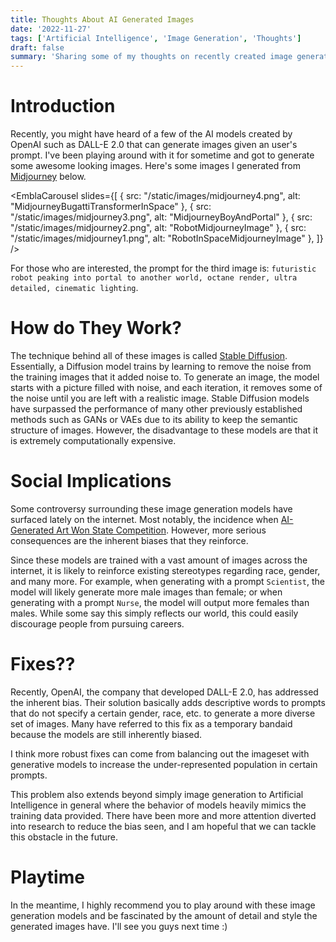 ```yaml
---
title: Thoughts About AI Generated Images
date: '2022-11-27'
tags: ['Artificial Intelligence', 'Image Generation', 'Thoughts']
draft: false
summary: 'Sharing some of my thoughts on recently created image generation models like DALL-E 2.0 or Midjourney!'
---
```



# Introduction

Recently, you might have heard of a few of the AI models created by OpenAI such as DALL-E 2.0 that can generate images given an user's prompt. I've been playing
around with it for sometime and got to generate some awesome looking images. Here's some images I generated from [Midjourney](https://www.midjourney.com/) below.

<EmblaCarousel slides={[
    {
        src: "/static/images/midjourney4.png",
        alt: "MidjourneyBugattiTransformerInSpace"
    },
    {
        src: "/static/images/midjourney3.png",
        alt: "MidjourneyBoyAndPortal"
    },
    {
        src: "/static/images/midjourney2.png",
        alt: "RobotMidjourneyImage"
    },
    {
        src: "/static/images/midjourney1.png",
        alt: "RobotInSpaceMidjourneyImage"
    },
]} />


For those who are interested, the prompt for the third image is: `futuristic robot peaking into portal to another world, octane render, ultra detailed, cinematic lighting`.

# How do They Work?

The technique behind all of these images is called [Stable Diffusion](https://en.wikipedia.org/wiki/Stable_Diffusion). Essentially, a Diffusion model trains by
learning to remove the noise from the training images that it added noise to. To generate an image, the model starts with a picture filled with noise, and each
iteration, it removes some of the noise until you are left with a realistic image. Stable Diffusion models have surpassed the performance of many other
previously established methods such as GANs or VAEs due to its ability to keep the semantic structure of images. However, the disadvantage to these models
are that it is extremely computationally expensive.

# Social Implications

Some controversy surrounding these image generation models have surfaced lately on the internet. Most notably, the incidence when
[AI-Generated Art Won State Competition](https://www.washingtonpost.com/technology/2022/09/02/midjourney-artificial-intelligence-state-fair-colorado/).
However, more serious consequences are the inherent biases that they reinforce.

Since these models are trained with a vast amount of images across the internet, it is likely to reinforce existing stereotypes regarding race, gender, and
many more. For example, when generating with a prompt `Scientist`, the model will likely generate more male images than female; or when generating with a
prompt `Nurse`, the model will output more females than males. While some say this simply reflects our world, this could easily discourage people from
pursuing careers.

# Fixes??

Recently, OpenAI, the company that developed DALL-E 2.0, has addressed the inherent bias. Their solution basically adds descriptive words to prompts that
do not specify a certain gender, race, etc. to generate a more diverse set of images. Many have referred to this fix as a temporary bandaid because the
models are still inherently biased.

I think more robust fixes can come from balancing out the imageset with generative models to increase the under-represented population in certain prompts.

This problem also extends beyond simply image generation to Artificial Intelligence in general where the behavior of models heavily mimics the training data
provided. There have been more and more attention diverted into research to reduce the bias seen, and I am hopeful that we can tackle this obstacle in the future.

# Playtime

In the meantime, I highly recommend you to play around with these image generation models and be fascinated by the amount of detail and style the generated
images have. I'll see you guys next time :)
